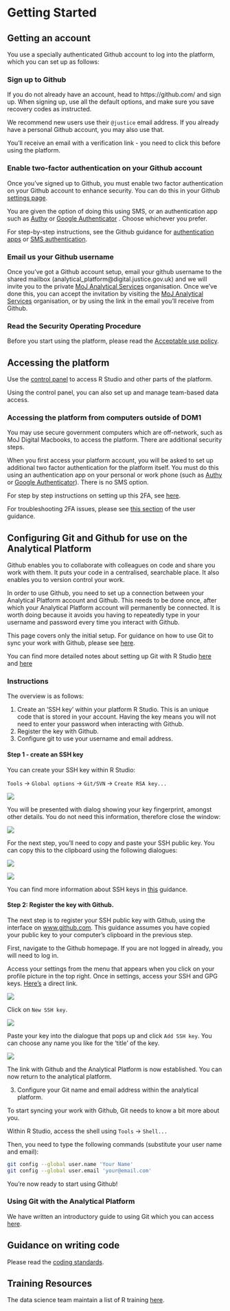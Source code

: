 # Getting Started

## Getting an account

You use a specially authenticated Github account to log into the platform, which you can set up as follows:

### Sign up to Github
If you do not already have an account, head to https://github.com/ and sign up. When signing up, use all the default options, and make sure you save recovery codes as instructed.

We recommend new users use their `@justice` email address.  If you already have a personal Github account, you may also use that.

You'll receive an email with a verification link - you need to click this before using the platform.

### Enable two-factor authentication on your Github account
Once you've signed up to Github, you must enable two factor authentication on your Github account to enhance security. You can do this in your Github [settings page](https://github.com/settings/security).

You are given the option of doing this using SMS, or an authentication app such as [Authy](https://authy.com/download/) or [Google Authenticator](https://support.google.com/accounts/answer/1066447?hl=en) . Choose whichever you prefer.

For step-by-step instructions, see the Github guidance for [authentication apps](https://help.github.com/articles/configuring-two-factor-authentication-via-a-totp-mobile-app/) or [SMS authentication](https://help.github.com/articles/configuring-two-factor-authentication-via-text-message/).

### Email us your Github username
Once you've got a Github account setup, email your github username to the shared mailbox (analytical_platform@digital.justice.gov.uk) and we will invite you to the private [MoJ Analytical Services](https://github.com/moj-analytical-services/) organisation.  Once we've done this, you can accept the invitation by visiting the [MoJ Analytical Services](github.com/moj-analytical-services/) organisation, or by using the link in the email you'll receive from Github.

### Read the Security Operating Procedure

Before you start using the platform, please read the [Acceptable use policy](https://moj-analytical-services.github.io/platform_user_guidance/acceptable-use-policy-security-operating-procedures.html).

## Accessing the platform

Use the [control panel](https://cpanel-master.services.alpha.mojanalytics.xyz/#Analytical%20tools) to access R Studio and other parts of the platform.

Using the control panel, you can also set up and manage team-based data access.

### Accessing the platform from computers outside of DOM1

You may use secure government computers which are off-network, such as MoJ Digital Macbooks, to access the platform.  There are additional security steps.

When you first access your platform account, you will be asked to set up additional two factor authentication for the platform itself.  You must do this using an authentication app on your personal or work phone (such as [Authy](https://authy.com/download/) or [Google Authenticator](https://support.google.com/accounts/answer/1066447?hl=en)).  There is no SMS option.

For step by step instructions on setting up this 2FA, see [here](https://moj-analytical-services.github.io/platform_user_guidance/annexes.html#step-by-step-guide-to-setup-of-two-factor-authentication).

For troubleshooting 2FA issues, please see [this section](https://moj-analytical-services.github.io/platform_user_guidance/common-errors-and-solutions.html#two-factor-authentication-problems) of the user guidance.


##  Configuring Git and Github for use on the Analytical Platform

Github enables you to collaborate with colleagues on code and share you work with them.  It puts your code in a centralised, searchable place. It also enables you to version control your work.

In order to use Github, you need to set up a connection between your Analytical Platform account and Github.  This needs to be done once, after which your Analytical Platform account will permanently be connected.  It is worth doing because it avoids you having to repeatedly type in your username and password every time you interact with Github.

This page covers only the initial setup.  For guidance on how to use Git to sync your work with Github, please see [here](https://moj-analytical-services.github.io/platform_user_guidance/using-github-with-r-studio.html).

You can find more detailed notes about setting up Git with R Studio [here](http://adamwilson.us/RDataScience/GitSSHNotes.html) and [here](https://support.rstudio.com/hc/en-us/articles/200532077-Version-Control-with-Git-and-SVN)

### Instructions

The overview is as follows:

1. Create an 'SSH key' within your platform R Studio.  This is an unique code that is stored in your account. Having the key means you will not need to enter your password when interacting with Github.
2. Register the key with Github.
3. Configure git to use your username and email address.

#### Step 1 - create an SSH key

You can create your SSH key within R Studio:

`Tools` -> `Global options` -> `Git/SVN` -> `Create RSA key...`

![](images/start/git_create_key.PNG)

You will be presented with dialog showing your key fingerprint, amongst other details.  You do not need this information, therefore close the window:

![](images/start/git_close.PNG)

For the next step, you'll need to copy and paste your SSH public key.  You can copy this to the clipboard using the following dialogues:

![](images/start/git_view_public.PNG)

![](images/start/git-public-key.PNG)

You can find more information about SSH keys in [this](https://help.github.com/articles/connecting-to-github-with-ssh/) guidance.

#### Step 2:  Register the key with Github.

The next step is to register your SSH public key with Github, using the interface on [www.github.com](https://www.github.com).  This guidance assumes you have copied your public key to your computer's clipboard in the previous step.

First, navigate to the Github homepage.  If you are not logged in already, you will need to log in.

Access your settings from the menu that appears when you click on your profile picture in the top right.  Once in settings, access your SSH and GPG keys.  [Here's](https://github.com/settings/keys) a direct link.

![](images/start/github_settings.PNG)

Click on `New SSH key`.

![](images/start/github_new_ssh.PNG)

Paste your key into the dialogue that pops up and click `Add SSH key`. You can choose any name you like for the 'title' of the key.

![](images/start/git_paste_key.PNG)

The link with Github and the Analytical Platform is now established. You can now return to the analytical platform.

3. Configure your Git name and email address within the analytical platform.

To start syncing your work with Github, Git needs to know a bit more about you.

Within R Studio, access the shell using `Tools` -> `Shell...`

Then, you need to type the following commands (substitute your user name and email):

```bash
git config --global user.name 'Your Name'
git config --global user.email 'your@email.com'
```

You're now ready to start using Github!

### Using Git with the Analytical Platform

We have written an introductory guide to using Git which you can access [here](https://moj-analytical-services.github.io/platform_user_guidance/using-github-with-r-studio.html).

## Guidance on writing code
Please read the [coding standards](https://github.com/moj-analytical-services/our-coding-standards).

## Training Resources
The data science team maintain a list of R training [here](https://docs.google.com/document/d/1R4hBMf26T9HEnCdVz56PpZhwiCv5RhberYL3BxOSKsA/edit#heading=h.3iqas7tttbbd).
